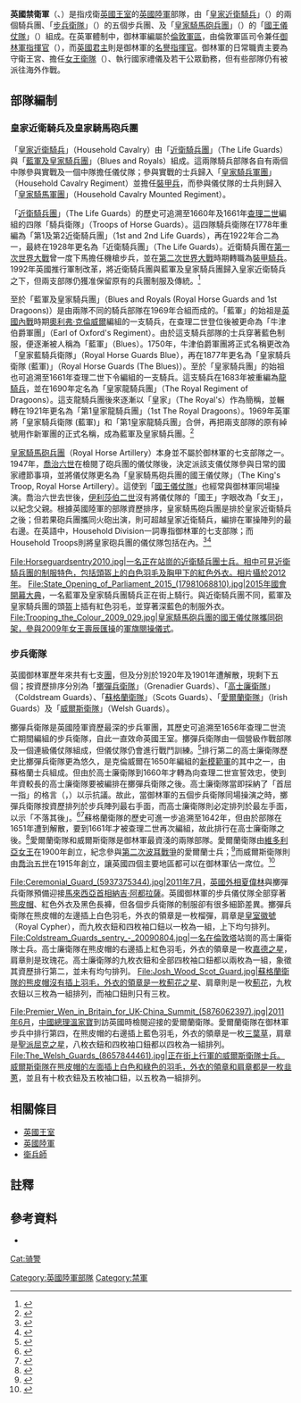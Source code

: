 {{noteTA
|G1=Military
|G2=地名
|G3=PoliticiansUK
|1=zh-hk:軍團; zh-hans:团; zh-tw:團; 
|2=zh:兵團; zh-hans:兵团; zh-hant:兵團;
|3=zh-hk:高士廉; zh-cn:冷溪; zh-tw:冷溪;
}}
{{Infobox Military Unit
|名稱 = 禁衛軍<br> Household Division
|圖片 = [[File:Trooping_the_Colour_MOD_45155754.jpg|300px]]
|圖片說明 =英國禁衛軍正在[[皇家騎兵衛隊閱兵場|皇家騎兵衛隊閱兵場]]（{{lang|en|Horse Guards Parade}}），參與2013年[[女王壽辰匯操|女王壽辰匯操]]（{{lang|en|Queen’s Birthday Parade}}）的[[軍旗閱操儀式|軍旗閱操儀式]]（{{lang|en|Trooping the Colour}}）。
|時期 = 17世紀至今
|國家 = {{flag|Kingdom of England}}（1660-1707）<br/>{{flag|Kingdom of Great Britain}}（1707-1800）<br>{{flag|United Kingdom}}（1801-）
|軍種 = {{flagicon image|Flag of the British Army (1938-present).svg}} [[英國陸軍|英國陸軍]]
|兵科 = [[步兵|步兵]]、[[騎兵|騎兵]]
|功能 = [[輕裝步兵|輕裝步兵]]、[[裝甲騎兵|裝甲騎兵]]、[[儀仗隊|儀仗隊]]
|駐地 = {{link-en|英國陸軍倫敦軍區|London District (British Army)|倫敦軍區}}
|格言 = 「七而為一」<br/>{{lang-lat|Septem juncta in uno.}}
|隊慶 = 
|象徵指揮官 = [[伊利莎伯二世|伊利莎伯二世]]
}}

'''英國禁衛軍'''（{{lang-en|'''Household Division'''}}、{{lang|en|'''Household Troops'''}}）是指戍衛[[英國王室|英國王室]]的[[英國陸軍|英國陸軍]]部隊，由「[[皇家近衛騎兵|皇家近衛騎兵]]」（{{lang|en|Household Cavalry}}）的兩個騎兵團、「[[步兵衛隊|步兵衛隊]]」（{{lang|en|Foot Guards}}）的五個步兵團、及「[[皇家騎馬砲兵團|皇家騎馬砲兵團]]」（{{lang|en|Royal Horse Artillery}}）的「[[國王儀仗隊|國王儀仗隊]]」（{{lang|en|The King's Troop, RHA}}）組成。在英軍體制中，御林軍編屬於[[倫敦軍區|倫敦軍區]]，由倫敦軍區司令兼任[[御林軍指揮官|御林軍指揮官]]（{{lang|en|Major-General commanding the Household Division}}），而[[英國君主|英國君主]]則是御林軍的[[名譽上校|名譽指揮官]]。御林軍的日常職責主要為守衛王宮、擔任[[女王衛隊|女王衛隊]]（{{lang|en|Queen's Guard}}）、執行國家禮儀及若干公眾勤務，但有些部隊仍有被派往海外作戰。

== 部隊編制 ==
=== 皇家近衛騎兵及皇家騎馬砲兵團 ===

「[[皇家近衛騎兵|皇家近衛騎兵]]」（Household Cavalry）由「[[近衛騎兵團|近衛騎兵團]]」（The Life Guards）與「[[藍軍及皇家騎兵團_(皇家騎兵衛隊與第1龍騎兵)|藍軍及皇家騎兵團]]」（Blues and Royals）組成。這兩隊騎兵部隊各自有兩個中隊參與實戰及一個中隊擔任儀仗隊；參與實戰的士兵歸入「[[皇家騎兵軍團|皇家騎兵軍團]]」（Household Cavalry Regiment）並擔任[[裝甲兵|裝甲兵]]，而參與儀仗隊的士兵則歸入「[[皇家馬上騎兵團|皇家騎馬軍團]]」（Household Cavalry Mounted Regiment）。

「[[近衛騎兵團|近衛騎兵團]]」（The Life Guards）的歷史可追溯至1660年及1661年[[查理二世_(英格蘭)|查理二世]]編組的四隊「騎兵衛隊」（Troops of Horse Guards）。這四隊騎兵衛隊在1778年重編為「第1及第2近衛騎兵團」（1st and 2nd Life Guards），再在1922年合二為一，最終在1928年更名為「近衛騎兵團」（The Life Guards）。近衛騎兵團在[[第一次世界大戰|第一次世界大戰]]曾一度下馬擔任機槍步兵，並在[[第二次世界大戰|第二次世界大戰]]時期轉職為[[裝甲騎兵團|裝甲騎兵]]。1992年英國推行軍制改革，將近衛騎兵團與藍軍及皇家騎兵團歸入皇家近衛騎兵之下，但兩支部隊仍獲准保留原有的兵團制服及傳統。<ref>{{cite web|url=http://www.army.mod.uk/28088.aspx|title=The Life Guards – The British Army|accessdate=2015-07-24|deadurl=no|archive-date=2012-12-04|archive-url=https://web.archive.org/web/20121204080355/http://www.army.mod.uk/28088.aspx}}</ref>

至於「藍軍及皇家騎兵團」（Blues and Royals (Royal Horse Guards and 1st Dragoons)）是由兩隊不同的騎兵部隊在1969年合組而成的。「藍軍」的始祖是[[英國內戰|英國內戰]]時期[[奧利弗·克倫威爾|奧利弗·克倫威爾]]編組的一支騎兵，在查理二世登位後被更命為「牛津伯爵軍團」（Earl of Oxford's Regiment）。由於這支騎兵部隊的士兵穿著藍色制服，便逐漸被人稱為「藍軍」（Blues）。1750年，牛津伯爵軍團將正式名稱更改為「皇家藍騎兵衛隊」（Royal Horse Guards Blue），再在1877年更名為「皇家騎兵衛隊 (藍軍)」（Royal Horse Guards (The Blues)）。至於「皇家騎兵團」的始祖也可追溯至1661年查理二世下令編組的一支騎兵。這支騎兵在1683年被重編為[[龍騎兵|龍騎兵]]，並在1690年定名為「皇家龍騎兵團」（The Royal Regiment of Dragoons）。這支龍騎兵團後來逐漸以「皇家」（The Royal's）作為簡稱，並輾轉在1921年更名為「第1皇家龍騎兵團」（1st The Royal Dragoons）。1969年英軍將「皇家騎兵衛隊 (藍軍)」和「第1皇家龍騎兵團」合併，再把兩支部隊的原有綽號用作新軍團的正式名稱，成為藍軍及皇家騎兵團。<ref>{{cite web|url=http://www.army.mod.uk/28089.aspx|title=The Blues & Royals – The British Army|accessdate=2015-07-24|deadurl=no|archive-date=2017-09-15|archive-url=https://web.archive.org/web/20170915200511/http://army.mod.uk/28089.aspx}}</ref>

[[皇家騎馬砲兵團|皇家騎馬砲兵團]]（Royal Horse Artillery）本身並不屬於御林軍的七支部隊之一。1947年，[[喬治六世|喬治六世]]在檢閱了砲兵團的儀仗隊後，決定派該支儀仗隊參與日常的國家禮節事項，並將儀仗隊更名為「皇家騎馬砲兵團的國王儀仗隊」（The King's Troop, Royal Horse Artillery）。這使到「[[國王儀仗隊|國王儀仗隊]]」也經常與御林軍同場操演。喬治六世去世後，[[伊利莎伯二世|伊利莎伯二世]]沒有將儀仗隊的「國王」字眼改為「女王」，以紀念父親。根據英國陸軍的部隊資歷排序，皇家騎馬砲兵團是排於皇家近衛騎兵之後；但若果砲兵團攜同火砲出演，則可超越皇家近衛騎兵，編排在軍操陣列的最右邊。在英語中，Household Division一詞專指御林軍的七支部隊；而Household Troops則將皇家砲兵團的儀仗隊包括在內。<ref>{{cite web|url=http://www.army.mod.uk/artillery/regiments/24679.aspx|title= The King's Troop Royal Horse Artillery – The British Army|accessdate=2015-07-24|deadurl=no}} </ref><ref>{{cite web|url= http://www.paramountmagazine.co.uk/north-west-london-property-news/local-news-and-events/Trooping-The-Colour-For-The-King%E2%80%99s-Troop-Royal-Horse-Artillery.html?nwNewsArticleId=55|title=Trooping The Colour For The King's Troop Royal Horse Artillery|accessdate=2015-07-24|deadurl=no}}</ref>

<gallery heights="250px" widths="250px">
File:Horseguardsentry2010.jpg|一名正在站崗的近衛騎兵團士兵。相中可見近衛騎兵團的制服特色，包括頭盔上的白色羽毛及胸甲下的紅色外衣。相片攝於2012年。
File:State_Opening_of_Parliament_2015_(17981068810).jpg|2015年[[國會開幕大典|國會開幕大典]]，一名藍軍及皇家騎兵團騎兵正在街上騎行。與近衛騎兵團不同，藍軍及皇家騎兵團的頭盔上插有紅色羽毛，並穿著深藍色的制服外衣。
File:Trooping_the_Colour_2009_029.jpg|皇家騎馬砲兵團的國王儀仗隊攜同砲架，參與2009年[[女王壽辰匯操|女王壽辰匯操]]的[[軍旗閱操儀式|軍旗閱操儀式]]。</gallery>

=== 步兵衛隊 ===

英國御林軍歷年來共有七支[[團_(軍隊)|團]]，但{{le|衛兵機槍團|Guards Machine Gun Regiment}}及{{le|皇家衛兵後備兵團|Royal Guards Reserve Regiment}}分別於1920年及1901年遭解散，現剩下五個{{le|步兵衛隊|Foot guards}}；按資歷排序分別為「[[擲彈兵衛隊|擲彈兵衛隊]]」（Grenadier Guards）、「[[高士廉衛隊|高士廉衛隊]]」（Coldstream Guards）、「[[蘇格蘭近衛團|蘇格蘭衛隊]]」（Scots Guards）、「[[愛爾蘭衛隊|愛爾蘭衛隊]]」（Irish Guards）及「[[威爾斯衛隊|威爾斯衛隊]]」（Welsh Guards）。

擲彈兵衛隊是英國陸軍資歷最深的步兵軍團，其歷史可追溯至1656年查理二世流亡期間編組的步兵衛隊，自此一直效命英國王室。擲彈兵衛隊由一個營級作戰部隊及一個連級儀仗隊組成，但儀仗隊仍會進行戰鬥訓練。<ref>{{cite web|url= http://www.army.mod.uk/infantry/regiments/23306.aspx|title=Grenadier Guards – The British Army|accessdate=2015-07-24|deadurl=no}}</ref>排行第二的高士廉衛隊歷史比擲彈兵衛隊更為悠久，是克倫威爾在1650年編組的[[新模範軍|新模範軍]]的其中之一，由蘇格蘭士兵組成。但由於高士廉衛隊到1660年才轉為向查理二世宣誓效忠，使到年資較長的高士廉衛隊要被編排在擲彈兵衛隊之後。高士廉衛隊當即採納了「首屈一指」的格言（{{lang-lat|Nulli Secundus}}，{{lang-en|Second to none}}）以示抗議。故此，當御林軍的五個步兵衛隊同場操演之時，擲彈兵衛隊按資歷排列於步兵陣列最右手面，而高士廉衛隊則必定排列於最左手面，以示「不落其後」。<ref>{{cite web|url= http://www.army.mod.uk/infantry/regiments/23988.aspx|title=Coldstream Guards – The British Army|accessdate=2015-07-24|deadurl=no}}</ref><ref>{{cite web|url= http://www.army.mod.uk/infantry/regiments/24427.aspx|title= Ceremonial duties – The British Army|accessdate=2015-07-24|deadurl=no}}</ref>蘇格蘭衛隊的歷史可進一步追溯至1642年，但由於部隊在1651年遭到解散，要到1661年才被查理二世再次編組，故此排行在高士廉衛隊之後。<ref>{{cite web|url= http://www.army.mod.uk/infantry/regiments/23989.aspx|title=Scots Guards – The British Army|accessdate=2015-07-24|deadurl=no}}</ref>愛爾蘭衛隊和威爾斯衛隊是御林軍最資淺的兩隊部隊。愛爾蘭衛隊由[[維多利亞女王|維多利亞女王]]在1900年創立，紀念參與[[第二次波耳戰爭|第二次波耳戰爭]]的愛爾蘭士兵；<ref>{{cite web|url= http://www.army.mod.uk/infantry/regiments/23990.aspx|title=Irish Guards – The British Army|accessdate=2015-07-24|deadurl=no}}</ref>而威爾斯衛隊則由[[喬治五世|喬治五世]]在1915年創立，讓英國四個主要地區都可以在御林軍佔一席位。<ref>{{cite web|url= http://www.army.mod.uk/infantry/regiments/23991.aspx|title=Scots Guards – The British Army|accessdate=2015-07-24|deadurl=no}}</ref>

<gallery heights="250px" widths="250px">
File:Ceremonial_Guard_(5937375344).jpg|2011年7月，[[英國外相|英國外相]][[夏偉林|夏偉林]]與擲彈兵衛隊預備迎接[[馬來西亞首相|馬來西亞首相]][[納吉·阿都拉薩|納吉·阿都拉薩]]。英國御林軍的步兵儀仗隊全部穿著[[熊皮帽|熊皮帽]]、紅色外衣及黑色長褲，但各個步兵衛隊的制服卻有很多細節差異。擲彈兵衛隊在熊皮帽的左邊插上白色羽毛，外衣的領章是一枚榴彈，肩章是[[皇室徽號|皇室徽號]]（Royal Cypher），而九枚衣鈕和四枚袖口鈕以一枚為一組，上下均勻排列。
File:Coldstream_Guards_sentry_-_20090804.jpg|一名在[[倫敦塔|倫敦塔]]站崗的高士廉衛隊士兵。高士廉衛隊在熊皮帽的右邊插上紅色羽毛，外衣的領章是一枚[[嘉德勳章|嘉德之星]]，肩章則是玫瑰花。高士廉衛隊的九枚衣鈕和全部四枚袖口鈕都以兩枚為一組，象徵其資歷排行第二，並未有均勻排列。
File:Josh_Wood_Scot_Guard.jpg|蘇格蘭衛隊的熊皮帽沒有插上羽毛，外衣的領章是一枚[[薊花勳章|薊花之星]]、肩章則是一枚[[薊花|薊花]]，九枚衣鈕以三枚為一組排列，而袖口鈕則只有三枚。</gallery>

<gallery heights="250px" widths="250px">
File:Premier_Wen_in_Britain_for_UK-China_Summit_(5876062397).jpg|2011年6月，[[中國總理|中國總理]][[溫家寶|溫家寶]]到訪英國時檢閱迎接的愛爾蘭衛隊。愛爾蘭衛隊在御林軍步兵中排行第四，在熊皮帽的右邊插上藍色羽毛，外衣的領章是一枚[[三葉草|三葉草]]，肩章是[[聖派屈克勳章|聖派屈克之星]]，八枚衣鈕和四枚袖口鈕都以四枚為一組排列。
File:The_Welsh_Guards_(8657844461).jpg|正在街上行軍的威爾斯衛隊士兵。威爾斯衛隊在熊皮帽的左面插上白色和綠色的羽毛，外衣的領章和肩章都是一枚[[韭蔥|韭蔥]]，並且有十枚衣鈕及五枚袖口鈕，以五枚為一組排列。</gallery>

== 相關條目 ==
* [[英國王室|英國王室]]
* [[英國陸軍|英國陸軍]]
* [[衛兵師|衛兵師]]

== 註釋 ==
{{reflist|2}}

== 參考資料 ==
{{refbegin}}
*{{Cite web
|url= http://www.army.mod.uk
|title= The British Army
|accessdate= 2014-07-24
|language= en
}}
{{refend}}

{{DEFAULTSORT:Household Division}}

[[Category:英國陸軍部隊|Category:英國陸軍部隊]]
[[Category:禁軍|Category:禁軍]]
[[Cat:骑警|Cat:骑警]]
